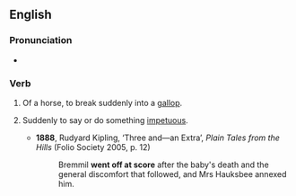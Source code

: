 ==English==

===Pronunciation===
* {{audio|en|en-au-go off at score.ogg|Audio (AU)}}

===Verb===
{{en-verb|go<goes,,went,gone> off at score}}

# {{lb|en|idiomatic}} Of a horse, to break suddenly into a [[gallop]].
# {{lb|en|idiomatic}} Suddenly to say or do something [[impetuous]].
#* '''1888''', Rudyard Kipling, ‘Three and—an Extra’, ''Plain Tales from the Hills'' (Folio Society 2005, p. 12)
#*: Bremmil '''went off at score''' after the baby's death and the general discomfort that followed, and Mrs Hauksbee annexed him.